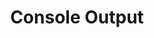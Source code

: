 ---
id: "node_easy_013"
questionType: "MULTIPLE_CHOICE"
title: "Console Output"
description: "Which method prints output to the console?"
difficulty: "EASY"
category: "Node.js"
options:
  - "print()"
  - "log()"
  - "console.log()"
  - "output()"
correctAnswer: 2
---